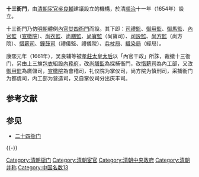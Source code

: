 '''十三衙門'''，由[[清朝|清朝]][[宦官|宦官]][[吳良輔|吳良輔]]建議設立的機構，於清[[順治|順治]]十一年（1654年）設立。

十三衙門乃仿[[明朝|明朝]]體例[[二十四衙門|內官廿四衙門]]而設。其下即：[[司禮監|司禮監]]、[[御用監|御用監]]、[[御馬監|御馬監]]、[[內官監|內官監]]（[[宣徽院|宣徽院]]）、[[尚衣監|尚衣監]]、[[尚膳監|尚膳監]]、[[尚寶監|尚寶監]]（尚寶司）、[[司設監|司設監]]、[[尚方監|尚方監]]（尚方院）、[[惜薪司|惜薪司]]、[[鐘鼓司|鐘鼓司]]（禮儀監、禮儀院）、[[兵杖局|兵杖局]]、[[織染局|織染局]]（經局）。

康熙元年（1661年），吴良辅等被[[孝莊文皇后|孝莊]][[太皇太后|太皇太后]]以「內官干政」所誅，裁撤十三衙门，另由上三旗[[包衣|包衣]]組設[[內務府|內務府]]，改[[尚膳監|尚膳監]]為採捕衙門，改[[惜薪司|惜薪司]]為內工部，又改[[御用監|御用監]]為廣儲司，[[宣徽院|宣徽院]]為會稽司，礼仪院为掌仪司，尚方院为慎刑司，采捕衙门为都虞司，内工部为营造司，又自掌仪司分出庆丰司。

==参考文献==
{{Reflist}}

== 参见 ==
* [[二十四衙门|二十四衙门]]

{{-}}
{{清朝中央官制}}
[[Category:清朝衙门|Category:清朝衙门]]
[[Category:清朝宦官|Category:清朝宦官]]
[[Category:清朝中央政府|Category:清朝中央政府]]
[[Category:清朝并称|Category:清朝并称]]
[[Category:中国名数13|Category:中国名数13]]